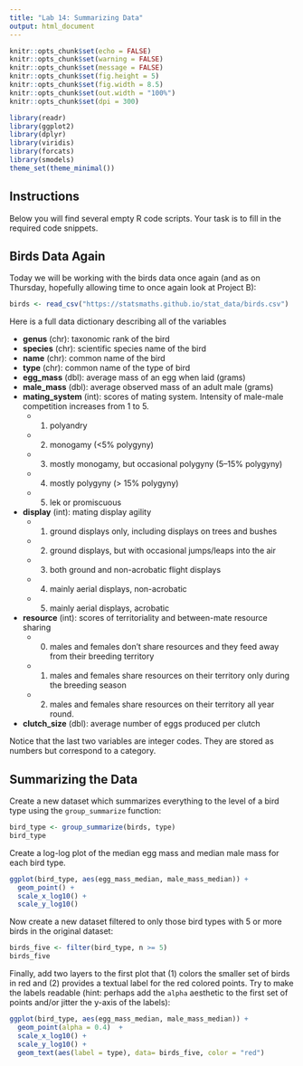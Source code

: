 ---
title: "Lab 14: Summarizing Data"
output: html_document
---

```{r setup, include=FALSE}
knitr::opts_chunk$set(echo = FALSE)
knitr::opts_chunk$set(warning = FALSE)
knitr::opts_chunk$set(message = FALSE)
knitr::opts_chunk$set(fig.height = 5)
knitr::opts_chunk$set(fig.width = 8.5)
knitr::opts_chunk$set(out.width = "100%")
knitr::opts_chunk$set(dpi = 300)

library(readr)
library(ggplot2)
library(dplyr)
library(viridis)
library(forcats)
library(smodels)
theme_set(theme_minimal())
```

## Instructions

Below you will find several empty R code scripts.
Your task is to fill in the required code snippets.

## Birds Data Again

Today we will be working with the birds data once again (and as on
Thursday, hopefully allowing time to once again look at Project B):

```{r}
birds <- read_csv("https://statsmaths.github.io/stat_data/birds.csv")
```

Here is a full data dictionary describing all of the variables

- **genus** (chr): taxonomic rank of the bird
- **species** (chr): scientific species name of the bird
- **name** (chr): common name of the bird
- **type** (chr): common name of the type of bird
- **egg_mass** (dbl): average mass of an egg when laid (grams)
- **male_mass** (dbl): average observed mass of an adult male (grams)
- **mating_system** (int): scores of mating system. Intensity of male-male competition increases from 1 to 5.
    - (1) polyandry
    - (2) monogamy (<5% polygyny)
    - (3) mostly monogamy, but occasional polygyny (5–15% polygyny)
    - (4) mostly polygyny (> 15% polygyny)
    - (5) lek or promiscuous
- **display** (int): mating display agility
    - (1) ground displays only, including displays on trees and bushes
    - (2) ground displays, but with occasional jumps/leaps into the air
    - (3) both ground and non-acrobatic flight displays
    - (4) mainly aerial displays, non-acrobatic
    - (5) mainly aerial displays, acrobatic
- **resource** (int): scores of territoriality and between-mate resource sharing
    - (0) males and females don't share resources and they feed away from their breeding territory
    - (1) males and females share resources on their territory only during the breeding season
    - (2) males and females share resources on their territory all year round.
- **clutch_size** (dbl): average number of eggs produced per clutch

Notice that the last two variables are integer codes. They are stored as numbers but
correspond to a category.

## Summarizing the Data

Create a new dataset which summarizes everything to the level of a bird 
type using the `group_summarize` function:

```{r}
bird_type <- group_summarize(birds, type)
bird_type
```

Create a log-log plot of the median egg mass and median male mass for each
bird type.

```{r}
ggplot(bird_type, aes(egg_mass_median, male_mass_median)) +
  geom_point() +
  scale_x_log10() +
  scale_y_log10()
```

Now create a new dataset filtered to only those bird types with 5 or more
birds in the original dataset:

```{r}
birds_five <- filter(bird_type, n >= 5)
birds_five
```

Finally, add two layers to the first plot that (1) colors the smaller set 
of birds in red and (2) provides a textual label for the red colored points.
Try to make the labels readable (hint: perhaps add the `alpha` aesthetic
to the first set of points and/or jitter the y-axis of the labels):

```{r}
ggplot(bird_type, aes(egg_mass_median, male_mass_median)) +
  geom_point(alpha = 0.4)  +
  scale_x_log10() +
  scale_y_log10() +
  geom_text(aes(label = type), data= birds_five, color = "red")
```


